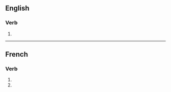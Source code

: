 {{also|intensifiés}}
==English==

===Verb===
{{head|en|verb form}}

# {{en-third-person singular of|intensify}}

----

==French==

===Verb===
{{head|fr|verb form}}

# {{inflection of|fr|intensifier||2|s|pres|indc}}
# {{inflection of|fr|intensifier||2|s|pres|subj}}